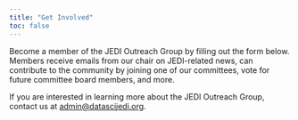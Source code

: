 ```yaml
---
title: "Get Involved"
toc: false
---
```


Become a member of the JEDI Outreach Group by filling out the form below.
Members receive emails from our chair on JEDI-related news, can contribute to the community by joining one of our committees, vote for future committee board members, and more.

If you are interested in learning more about the JEDI Outreach Group, contact us at [admin\@datascijedi.org](mailto:admin@datascijedi.org).

```{=html}
<script type="text/javascript" src="https://form.jotform.com/jsform/230192987790064"></script>

<!-- fix to address embedded jotform submit button being cut off -->
<script type="text/javascript">
  document.body.onload = () => {
    let getInvolvedFormElement = document.getElementById("230192987790064");
    setTimeout(() => {
      getInvolvedFormElement.style.height = (Number(getInvolvedFormElement.style.height.slice(0, 4)) + 44) + 'px';
    }, 950);
  }
</script>
```
